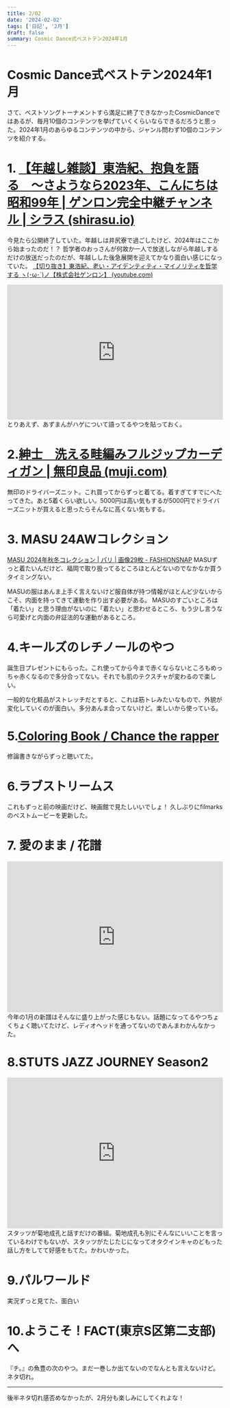 ```yaml
---
title: 2/02
date: '2024-02-02'
tags: ['日記', '2月']
draft: false
summary: Cosmic Dance式ベストテン2024年1月
---
```

# Cosmic Dance式ベストテン2024年1月
さて、ベストソングトーナメントすら満足に終了できなかったCosmicDanceではあるが、毎月10個のコンテンツを挙げていくくらいならできるだろうと思った。2024年1月のあらゆるコンテンツの中から、ジャンル問わず10個のコンテンツを紹介する。

# 1. [【年越し雑談】東浩紀、抱負を語る　〜さようなら2023年、こんにちは昭和99年 | ゲンロン完全中継チャンネル | シラス (shirasu.io)](https://shirasu.io/t/genron/c/genron/p/20231231184312)
今見たら公開終了していた。年越しは井尻寮で過ごしたけど、2024年はここから始まったのだ！？
哲学者のおっさんが何故か一人で放送しながら年越しするだけの放送だったのだが、年越しした後急展開を迎えてかなり面白い感じになっていた。
[【切り抜き】東浩紀、老い・アイデンティティ・マイノリティを哲学する ヽ(･ω･´)ノ【株式会社ゲンロン】 (youtube.com)](https://www.youtube.com/watch?v=rlUb0boroXM)
<iframe width="100%" height="315" src="https://www.youtube.com/embed/rlUb0boroXM?si=mLrxyf9mp4p9Eo9H" title="YouTube video player" frameborder="0" allow="accelerometer; autoplay; clipboard-write; encrypted-media; gyroscope; picture-in-picture; web-share" allowfullscreen></iframe>
とりあえず、あずまんがハゲについて語ってるやつを貼っておく。

# 2.[紳士　洗える畦編みフルジップカーディガン | 無印良品 (muji.com)](https://www.muji.com/jp/ja/store/cmdty/detail/%E7%B4%B3%E5%A3%AB%E3%80%80%E6%B4%97%E3%81%88%E3%82%8B%E7%95%A6%E7%B7%A8%E3%81%BF%E3%83%95%E3%83%AB%E3%82%B8%E3%83%83%E3%83%97%E3%82%AB%E3%83%BC%E3%83%87%E3%82%A3%E3%82%AC%E3%83%B3/4550583612399)
無印のドライバーズニット。これ買ってからずっと着てる。着すぎてすでにへたってきた。あと5着くらい欲しい。5000円は高い気もするが5000円でドライバーズニットが買えると思ったらそんなに高くない気もする。

# 3. MASU 24AWコレクション
[MASU 2024年秋冬コレクション | パリ | 画像29枚 - FASHIONSNAP](https://www.fashionsnap.com/collection/m-a-s-u/2024aw/)
MASUずっと着たいんだけど、福岡で取り扱ってるところほとんどないのでなかなか買うタイミングない。

MASUの服はあんま上手く言えないけど服自体が持つ情報がほとんど少ないからこそ、内面を持ってきて運動を作り出す必要がある。
MASUのすごいところは「着たい」と思う理由がないのに「着たい」と思わせるところ、もう少し言うなら可愛げと内面の弁証法的な運動があるところ。

# 4.キールズのレチノールのやつ
誕生日プレゼントにもらった。これ使ってから今まで赤くならないところもめっちゃ赤くなるので多分合ってない。それでも肌のテクスチャが変わるので楽しい。

一般的な化粧品がストレッチだとすると、これは筋トレみたいなもので、外貌が変化していくのが面白い。多分あんま合ってないけど。楽しいから使っている。

# 5.[Coloring Book / Chance the rapper](https://open.spotify.com/intl-ja/album/71QyofYesSsRMwFOTafnhB?si=nCBTBc07QaCSIbZmse3cYQ)
修論書きながらずっと聴いてた。

# 6.ラブストリームス
これもずっと前の映画だけど、映画館で見たしいいでしょ！
久しぶりにfilmarksのベストムービーを更新した。

# 7. 愛のまま / 花譜
<iframe src="https://open.spotify.com/embed/track/4VDMbBUiT8fp4UED0jeV6g?utm_source=generator&theme=0" width="100%" height="352" frameBorder="0" allowfullscreen="" allow="autoplay; clipboard-write; encrypted-media; fullscreen; picture-in-picture" loading="lazy"></iframe>
今年の1月の新譜はそんなに盛り上がった感じもない。話題になってるやつちょくちょく聴いてたけど、レディオヘッドを通ってないのであんまわかんなかった。

# 8.STUTS JAZZ JOURNEY Season2
<iframe src="https://open.spotify.com/embed/playlist/37i9dQZF1DWUVqixA6zRYf?utm_source=generator&theme=0" width="100%" height="352" frameBorder="0" allowfullscreen="" allow="autoplay; clipboard-write; encrypted-media; fullscreen; picture-in-picture" loading="lazy"></iframe>
スタッツが菊地成孔と話すだけの番組。菊地成孔も別にそんなにいいことを言っているわけでもないが、スタッツがたじたじになってオタクインキャのどもった話し方をしてて好感をもてた。かわいかった。

# 9.パルワールド
実況ずっと見てた、面白い

# 10.ようこそ！FACT(東京S区第二支部)へ
『チ。』の魚豊の次のやつ。まだ一巻しか出てないのでなんとも言えないけど。ネタ切れ。

---
後半ネタ切れ感否めなかったが、2月分も楽しみにしてくれよな！